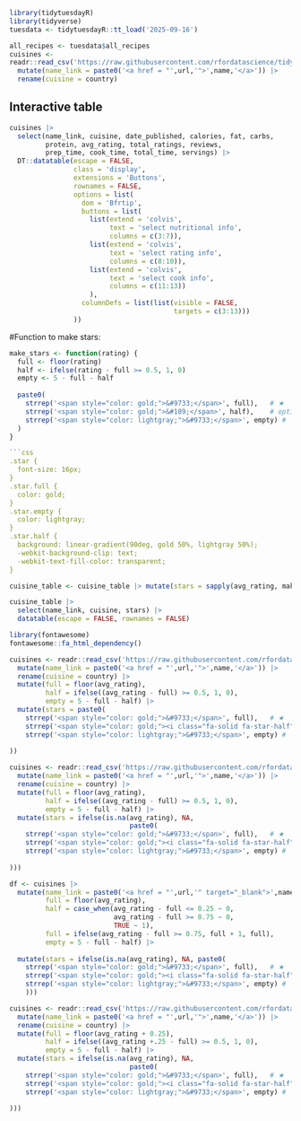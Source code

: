 


```r
library(tidytuesdayR)
library(tidyverse)
tuesdata <- tidytuesdayR::tt_load('2025-09-16')

all_recipes <- tuesdata$all_recipes
cuisines <- 
readr::read_csv('https://raw.githubusercontent.com/rfordatascience/tidytuesday/main/data/2025/2025-09-16/cuisines.csv') |> 
  mutate(name_link = paste0('<a href = "',url,'">',name,'</a>')) |>
  rename(cuisine = country)

```

## Interactive table

```r
cuisines |> 
  select(name_link, cuisine, date_published, calories, fat, carbs,
         protein, avg_rating, total_ratings, reviews,
         prep_time, cook_time, total_time, servings) |> 
  DT::datatable(escape = FALSE,
                class = 'display',
                extensions = 'Buttons',
                rownames = FALSE,
                options = list(
                  dom = 'Bfrtip',
                  buttons = list(
                    list(extend = 'colvis', 
                         text = 'select nutritional info',
                         columns = c(3:7)),
                    list(extend = 'colvis', 
                         text = 'select rating info',
                         columns = c(8:10)),                    
                    list(extend = 'colvis', 
                         text = 'select cook info',
                         columns = c(11:13))  
                    ),
                  columnDefs = list(list(visible = FALSE,
                                         targets = c(3:13)))
                ))

```


#Function to make stars: 
```r

make_stars <- function(rating) {
  full <- floor(rating)
  half <- ifelse(rating - full >= 0.5, 1, 0)
  empty <- 5 - full - half
  
  paste0(
    strrep('<span style="color: gold;">&#9733;</span>', full),   # ★
    strrep('<span style="color: gold;">&#189;</span>', half),    # optional placeholder for half
    strrep('<span style="color: lightgray;">&#9733;</span>', empty) # ☆ in grey
  )
}
```

```r
```css
.star {
  font-size: 16px;
}
.star.full {
  color: gold;
}
.star.empty {
  color: lightgray;
}
.star.half {
  background: linear-gradient(90deg, gold 50%, lightgray 50%);
  -webkit-background-clip: text;
  -webkit-text-fill-color: transparent;
}
```


```r
cuisine_table <- cuisine_table |> mutate(stars = sapply(avg_rating, make_stars))
```


```r
cuisine_table |>
  select(name_link, cuisine, stars) |>
  datatable(escape = FALSE, rownames = FALSE)
```

```r
library(fontawesome)
fontawesome::fa_html_dependency()
```

```r
cuisines <- readr::read_csv('https://raw.githubusercontent.com/rfordatascience/tidytuesday/main/data/2025/2025-09-16/cuisines.csv') |> 
  mutate(name_link = paste0('<a href = "',url,'">',name,'</a>')) |> 
  rename(cuisine = country) |> 
  mutate(full = floor(avg_rating),
         half = ifelse((avg_rating - full) >= 0.5, 1, 0),
         empty = 5 - full - half) |> 
  mutate(stars = paste0( 
    strrep('<span style="color: gold;">&#9733;</span>', full),   # ★
    strrep('<span style="color: gold;"><i class="fa-solid fa-star-half"></i></span>', half),    # optional placeholder for half
    strrep('<span style="color: lightgray;">&#9733;</span>', empty) # ☆ in grey
  
))

```


```r
cuisines <- readr::read_csv('https://raw.githubusercontent.com/rfordatascience/tidytuesday/main/data/2025/2025-09-16/cuisines.csv') |> 
  mutate(name_link = paste0('<a href = "',url,'">',name,'</a>')) |> 
  rename(cuisine = country) |> 
  mutate(full = floor(avg_rating),
         half = ifelse((avg_rating - full) >= 0.5, 1, 0),
         empty = 5 - full - half) |> 
  mutate(stars = ifelse(is.na(avg_rating), NA,
                              paste0( 
    strrep('<span style="color: gold;">&#9733;</span>', full),   # ★
    strrep('<span style="color: gold;"><i class="fa-solid fa-star-half"></i></span>', half),    # optional placeholder for half
    strrep('<span style="color: lightgray;">&#9733;</span>', empty) # ☆ in grey
  
)))

```

```r
df <- cuisines |> 
  mutate(name_link = paste0('<a href = "',url,'" target="_blank">',name,'</a>'), 
         full = floor(avg_rating),
         half = case_when(avg_rating - full <= 0.25 ~ 0,
                          avg_rating - full >= 0.75 ~ 0,
                          TRUE ~ 1),
         full = ifelse(avg_rating - full >= 0.75, full + 1, full),
         empty = 5 - full - half) |>
  
  mutate(stars = ifelse(is.na(avg_rating), NA, paste0( 
    strrep('<span style="color: gold;">&#9733;</span>', full),   # ★
    strrep('<span style="color: gold;"><i class="fa-solid fa-star-half"></i></span>', half),
    strrep('<span style="color: lightgray;">&#9733;</span>', empty) # ☆ in grey
    )))


```


```r
cuisines <- readr::read_csv('https://raw.githubusercontent.com/rfordatascience/tidytuesday/main/data/2025/2025-09-16/cuisines.csv') |> 
  mutate(name_link = paste0('<a href = "',url,'">',name,'</a>')) |> 
  rename(cuisine = country) |> 
  mutate(full = floor(avg_rating + 0.25),
         half = ifelse((avg_rating +.25 - full) >= 0.5, 1, 0),
         empty = 5 - full - half) |> 
  mutate(stars = ifelse(is.na(avg_rating), NA,
                              paste0( 
    strrep('<span style="color: gold;">&#9733;</span>', full),   # ★
    strrep('<span style="color: gold;"><i class="fa-solid fa-star-half"></i></span>', half),    # optional placeholder for half
    strrep('<span style="color: lightgray;">&#9733;</span>', empty) # ☆ in grey
  
)))


```


